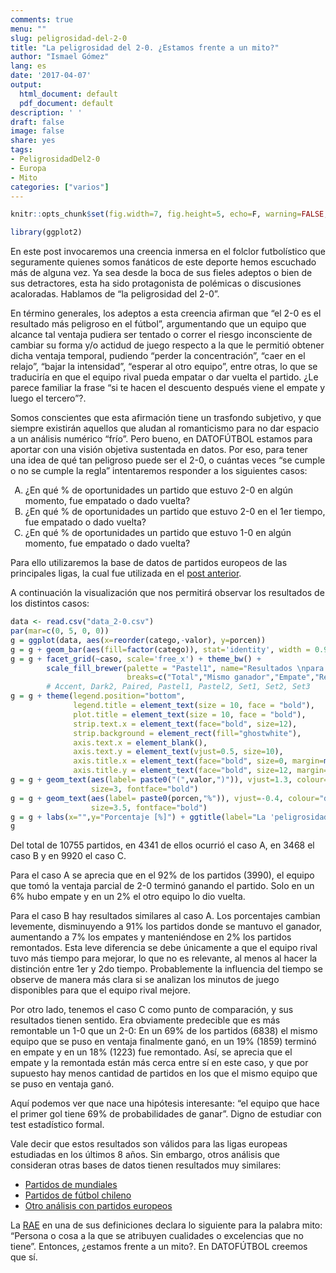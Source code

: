 ```yaml
---
comments: true
menu: ""
slug: peligrosidad-del-2-0
title: "La peligrosidad del 2-0. ¿Estamos frente a un mito?"
author: "Ismael Gómez"
lang: es
date: '2017-04-07'
output:
  html_document: default
  pdf_document: default
description: ' '
draft: false
image: false
share: yes
tags:
- PeligrosidadDel2-0
- Europa
- Mito
categories: ["varios"]
---
```


```r
knitr::opts_chunk$set(fig.width=7, fig.height=5, echo=F, warning=FALSE, message=FALSE)
```

```r
library(ggplot2)
```

En este post invocaremos una creencia inmersa en el folclor futbolístico que seguramente quienes somos fanáticos de este deporte hemos escuchado más de alguna vez. Ya sea desde la boca de sus fieles adeptos o bien de sus detractores, esta ha sido protagonista de polémicas o discusiones acaloradas. Hablamos de "la peligrosidad del 2-0".

En término generales, los adeptos a esta creencia afirman que "el 2-0 es el resultado más peligroso en el fútbol", argumentando que un equipo que alcance tal ventaja pudiera ser tentado o correr el riesgo inconsciente de cambiar su forma y/o actidud de juego respecto a la que le permitió obtener dicha ventaja temporal, pudiendo "perder la concentración", "caer en el relajo", "bajar la intensidad", "esperar al otro equipo", entre otras, lo que se traduciría en que el equipo rival pueda empatar o dar vuelta el partido. ¿Le parece familiar la frase "si te hacen el descuento después viene el empate y luego el tercero"?.

Somos conscientes que esta afirmación tiene un trasfondo subjetivo, y que siempre existirán aquellos que aludan al romanticismo para no dar espacio a un análisis numérico "frío". Pero bueno, en DATOFÚTBOL estamos para aportar con una visión objetiva sustentada en datos. Por eso, para tener una idea de qué tan peligroso puede ser el 2-0, o cuántas veces "se cumple o no se cumple la regla" intentaremos responder a los siguientes casos:

A) ¿En qué % de oportunidades un partido que estuvo 2-0 en algún momento, fue empatado o dado vuelta?
B) ¿En qué % de oportunidades un partido que estuvo 2-0 en el 1er tiempo, fue empatado o dado vuelta?
C) ¿En qué % de oportunidades un partido que estuvo 1-0 en algún momento, fue empatado o dado vuelta?

Para ello utilizaremos la base de datos de partidos europeos de las principales ligas, la cual fue utilizada en el [post anterior](http://datofutbol.cl/formaciones/).

A continuación la visualización que nos permitirá observar los resultados de los distintos casos:

```r
data <- read.csv("data_2-0.csv")
par(mar=c(0, 5, 0, 0))
g = ggplot(data, aes(x=reorder(catego,-valor), y=porcen))
g = g + geom_bar(aes(fill=factor(catego)), stat='identity', width = 0.9)
g = g + facet_grid(~caso, scale='free_x') + theme_bw() + 
        scale_fill_brewer(palette = "Pastel1", name="Resultados \npara cada caso", 
                          breaks=c("Total","Mismo ganador","Empate","Remontada"))
        # Accent, Dark2, Paired, Pastel1, Pastel2, Set1, Set2, Set3
g = g + theme(legend.position="bottom",
              legend.title = element_text(size = 10, face = "bold"),
              plot.title = element_text(size = 10, face = "bold"),
              strip.text.x = element_text(face="bold", size=12),
              strip.background = element_rect(fill="ghostwhite"),
              axis.text.x = element_blank(), 
              axis.text.y = element_text(vjust=0.5, size=10), 
              axis.title.x = element_text(face="bold", size=0, margin=margin(0,0,0,0)), 
              axis.title.y = element_text(face="bold", size=12, margin=margin(0,8,0,0)))
g = g + geom_text(aes(label= paste0("(",valor,")")), vjust=1.3, colour="black", position=position_dodge(0.9), 
                  size=3, fontface="bold")
g = g + geom_text(aes(label= paste0(porcen,"%")), vjust=-0.4, colour="darkred", position=position_dodge(0.9), 
                  size=3.5, fontface="bold")
g = g + labs(x="",y="Porcentaje [%]") + ggtitle(label="La 'peligrosidad' del 2-0" ,subtitle = "Resultados finales de partidos de las Ligas BBVA-Premier-Bundes-SerieA entre 2008 y 2016 que estuvieron:\nA: 2-0 o 0-2 en algún momento\nB: 2-0 o 0-2 en el 1er tiempo\nC: 1-0 o 0-1 en algún momento")
g
```

Del total de 10755 partidos, en 4341 de ellos ocurrió el caso A, en 3468 el caso B y en 9920 el caso C.

Para el caso A se aprecia que en el 92% de los partidos (3990), el equipo que tomó la ventaja parcial de 2-0 terminó ganando el partido. Solo en un 6% hubo empate y en un 2% el otro equipo lo dio vuelta.

Para el caso B hay resultados similares al caso A. Los porcentajes cambian levemente, disminuyendo a 91% los partidos donde se mantuvo el ganador, aumentando a 7% los empates y manteniéndose en 2% los partidos remontados. Esta leve diferencia se debe únicamente a que el equipo rival tuvo más tiempo para mejorar, lo que no es relevante, al menos al hacer la distinción entre 1er y 2do tiempo. Probablemente la influencia del tiempo se observe de manera más clara si se analizan los minutos de juego disponibles para que el equipo rival mejore.

Por otro lado, tenemos el caso C como punto de comparación, y sus resultados tienen sentido. Era obviamente predecible que es más remontable un 1-0 que un 2-0: En un 69% de los partidos (6838) el mismo equipo que se puso en ventaja finalmente ganó, en un 19% (1859) terminó en empate y en un 18% (1223) fue remontado. Así, se aprecia que el empate y la remontada están más cerca entre sí en este caso, y que por supuesto hay menos cantidad de partidos en los que el mismo equipo que se puso en ventaja ganó. 

Aquí podemos ver que nace una hipótesis interesante: "el equipo que hace el primer gol tiene 69% de probabilidades de ganar". Digno de estudiar con test estadístico formal.

Vale decir que estos resultados son válidos para las ligas europeas estudiadas en los últimos 8 años. Sin embargo, otros análisis que consideran otras bases de datos tienen resultados muy similares:

* [Partidos de mundiales](http://eldatofutbolero.blogspot.cl/2013/03/mitos-el-2-0-el-resultado-mas-peligroso.html)
* [Partidos de fútbol chileno](http://www.latercera.com/noticia/el-mito-se-cae-el-2-0-no-es-el-resultado-mas-peligroso/)
* [Otro análisis con partidos europeos](http://hablaelbalon.com/cazamitos-2-0-marcador-mas-peligroso/)

La [RAE](http://www.rae.es) en una de sus definiciones declara lo siguiente para la palabra mito: "Persona o cosa a la que se atribuyen cualidades o excelencias que no tiene". Entonces, ¿estamos frente a un mito?. En DATOFÚTBOL creemos que sí.
